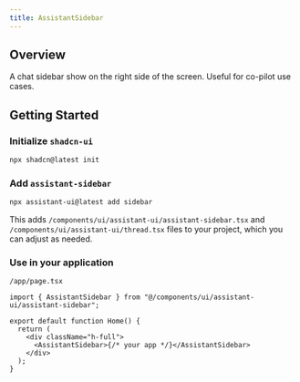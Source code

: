 ```yaml
---
title: AssistantSidebar
---
```



## Overview

A chat sidebar show on the right side of the screen. Useful for co-pilot use cases.

## Getting Started

<Steps>
  <Step>

### Initialize `shadcn-ui`

```sh
npx shadcn@latest init
```

  </Step>
  <Step>

### Add `assistant-sidebar`

```sh
npx assistant-ui@latest add sidebar
```

This adds `/components/ui/assistant-ui/assistant-sidebar.tsx` and `/components/ui/assistant-ui/thread.tsx` files to your project, which you can adjust as needed.

  </Step>
  <Step>

### Use in your application

`/app/page.tsx`

```tsx {1, 6}
import { AssistantSidebar } from "@/components/ui/assistant-ui/assistant-sidebar";

export default function Home() {
  return (
    <div className="h-full">
      <AssistantSidebar>{/* your app */}</AssistantSidebar>
    </div>
  );
}
```

  </Step>
</Steps>
